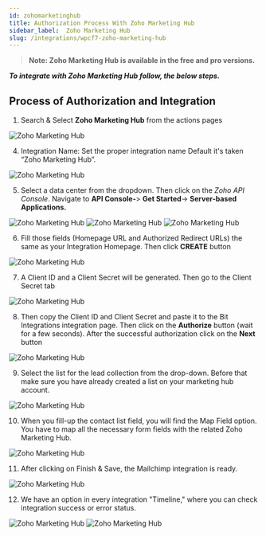 ```yaml
---
id: zohomarketinghub
title: Authorization Process With Zoho Marketing Hub
sidebar_label:  Zoho Marketing Hub
slug: /integrations/wpcf7-zoho-marketing-hub
---
```


> **Note: Zoho Marketing Hub is available in the free and pro versions.**

***To integrate with Zoho Marketing Hub follow, the below steps.***


## Process of Authorization and Integration

1. Search & Select **Zoho Marketing Hub** from the actions pages
 <Image src="actions/zoho-marketing-hub/_select-marketing-hub" alt="Zoho Marketing Hub" w="1020" h="350" />

4. Integration Name: Set the proper integration name Default it's taken “Zoho Marketing Hub”.
 <Image src="actions/zoho-marketing-hub/_integration-name" alt="Zoho Marketing Hub" w="1020" h="350" />

5. Select a data center from the dropdown. Then click on the *Zoho API Console*. Navigate to **API Console-**> **Get Started**-> **Server-based Applications.** 
 <Image src="actions/zoho-marketing-hub/_select-data-center" alt="Zoho Marketing Hub" w="1020" h="350" />
 <Image src="actions/zoho-marketing-hub/_get-started" alt="Zoho Marketing Hub" w="1020" h="350" />
 <Image src="actions/zoho-marketing-hub/_server-based-applications" alt="Zoho Marketing Hub" w="1020" h="350" />


6. Fill those fields (Homepage URL and Authorized Redirect URLs) the same as your Integration Homepage. Then click **CREATE** button
 <Image src="actions/zoho-marketing-hub/_create-api" alt="Zoho Marketing Hub" w="1020" h="350" />


7. A Client ID and a Client Secret will be generated. Then go to the Client Secret tab
 <Image src="actions/zoho-marketing-hub/_client-id-and-secret" alt="Zoho Marketing Hub" w="1020" h="300" />

8. Then copy the Client ID and Client Secret and paste it to the Bit Integrations integration page. Then click on the **Authorize** button (wait for a few seconds). After the successful authorization click on the **Next** button
 <Image src="actions/zoho-marketing-hub/_authorize" alt="Zoho Marketing Hub" w="1020" h="300" />

9. Select the list for the lead collection from the drop-down. Before that make sure you have already created a list on your marketing hub account.
 <Image src="actions/zoho-marketing-hub/_select-list" alt="Zoho Marketing Hub" w="1020" h="300" />


10.	When you fill-up the contact list field, you will find the Map Field option. You have to map all the necessary form fields with the related Zoho Marketing Hub.
 <Image src="actions/zoho-marketing-hub/_field-mapping" alt="Zoho Marketing Hub" w="1020" h="300" />



11.	 After clicking on Finish & Save, the Mailchimp integration is ready.
 <Image src="actions/zoho-marketing-hub/_finish-and-save" alt="Zoho Marketing Hub" w="1020" h="350" />

12. We have an option in every integration "Timeline," where you can check integration success or error status.
 <Image src="actions/zoho-marketing-hub/_integration-dashbord" alt="Zoho Marketing Hub" w="1020" h="350" />
 <Image src="actions/zoho-marketing-hub/_timeline" alt="Zoho Marketing Hub" w="1020" h="350" />


<Feedback/>
